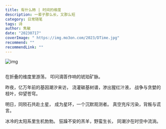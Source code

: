 ```yaml
---
title: 有什么柿 | 时间的维度
description: 一辈子那么长，又那么短
category: 日常随笔
tags: 诗
author: 隽敏
date: "20230717"
coverImage: " https://img.mo3on.com/2023/DTime.jpg"
recommend: ""
recommendLink: ""
---
```


![img](https://img.mo3on.com/2023/DTime.jpg)
## 
在折叠的维度里游荡，
叩问滴答作响的琥珀矿脉。

昨夜，亿万年前的基因潮汐来访，
浇灌碳基树谱，渗出猩红汁液，
战争与贪婪的枝叶，仰望苍穹。

明日，同陨石共赴土星，
成为星环，一个沉默观测者。
真空充斥污染，背叛与谎言。

冰冷的太阳系里生机勃勃。
狂躁不安的羔羊，野蛮生长，
同潮汐在时空中流淌。
